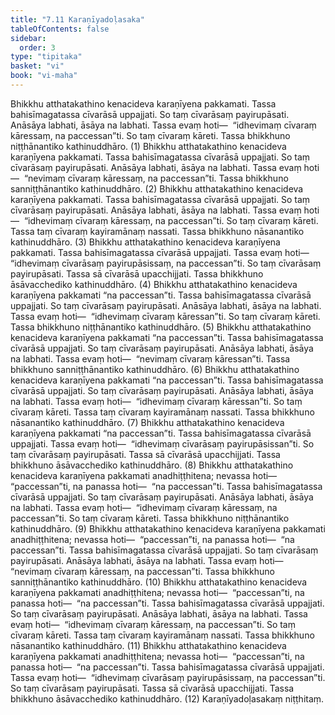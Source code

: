 ```yaml
---
title: "7.11 Karaṇīyadoḷasaka"
tableOfContents: false
sidebar:
  order: 3
type: "tipitaka"
basket: "vi"
book: "vi-maha"
---
```



<DynamicBreadcrumb />

<Division number="320" book="vi-maha">

<Paragraph number="1495" book="vi-maha">
Bhikkhu atthatakathino kenacideva karaṇīyena pakkamati. Tassa bahisīmagatassa cīvarāsā uppajjati. So taṃ cīvarāsaṃ payirupāsati. Anāsāya labhati, āsāya na labhati. Tassa evaṃ hoti—  “idhevimaṃ cīvaraṃ kāressaṃ, na paccessan”ti. So taṃ cīvaraṃ kāreti. Tassa bhikkhuno niṭṭhānantiko kathinuddhāro. (1)
</Paragraph>

<Paragraph number="1496" book="vi-maha">
Bhikkhu atthatakathino kenacideva karaṇīyena pakkamati. Tassa bahisīmagatassa cīvarāsā uppajjati. So taṃ cīvarāsaṃ payirupāsati. Anāsāya labhati, āsāya na labhati. Tassa evaṃ hoti—  “nevimaṃ cīvaraṃ kāressaṃ, na paccessan”ti. Tassa bhikkhuno sanniṭṭhānantiko kathinuddhāro. (2)
</Paragraph>

<Paragraph number="1497" book="vi-maha">
Bhikkhu atthatakathino kenacideva karaṇīyena pakkamati. Tassa bahisīmagatassa cīvarāsā uppajjati. So taṃ cīvarāsaṃ payirupāsati. Anāsāya labhati, āsāya na labhati. Tassa evaṃ hoti—  “idhevimaṃ cīvaraṃ kāressaṃ, na paccessan”ti. So taṃ cīvaraṃ kāreti. Tassa taṃ cīvaraṃ kayiramānaṃ nassati. Tassa bhikkhuno nāsanantiko kathinuddhāro. (3)
</Paragraph>

<Paragraph number="1498" book="vi-maha">
Bhikkhu atthatakathino kenacideva karaṇīyena pakkamati. Tassa bahisīmagatassa cīvarāsā uppajjati. Tassa evaṃ hoti—  “idhevimaṃ cīvarāsaṃ payirupāsissaṃ, na paccessan”ti. So taṃ cīvarāsaṃ payirupāsati. Tassa sā cīvarāsā upacchijjati. Tassa bhikkhuno āsāvacchediko kathinuddhāro. (4)
</Paragraph>

<Paragraph number="1499" book="vi-maha">
Bhikkhu atthatakathino kenacideva karaṇīyena pakkamati “na paccessan”ti. Tassa bahisīmagatassa cīvarāsā uppajjati. So taṃ cīvarāsaṃ payirupāsati. Anāsāya labhati, āsāya na labhati. Tassa evaṃ hoti—  “idhevimaṃ cīvaraṃ kāressan”ti. So taṃ cīvaraṃ kāreti. Tassa bhikkhuno niṭṭhānantiko kathinuddhāro. (5)
</Paragraph>

<Paragraph number="1500" book="vi-maha">
Bhikkhu atthatakathino kenacideva karaṇīyena pakkamati “na paccessan”ti. Tassa bahisīmagatassa cīvarāsā uppajjati. So taṃ cīvarāsaṃ payirupāsati. Anāsāya labhati, āsāya na labhati. Tassa evaṃ hoti—  “nevimaṃ cīvaraṃ kāressan”ti. Tassa bhikkhuno sanniṭṭhānantiko kathinuddhāro. (6)
</Paragraph>

<Paragraph number="1501" book="vi-maha">
Bhikkhu atthatakathino kenacideva karaṇīyena pakkamati “na paccessan”ti. Tassa bahisīmagatassa cīvarāsā uppajjati. So taṃ cīvarāsaṃ payirupāsati. Anāsāya labhati, āsāya na labhati. Tassa evaṃ hoti—  “idhevimaṃ cīvaraṃ kāressan”ti. So taṃ cīvaraṃ kāreti. Tassa taṃ cīvaraṃ kayiramānaṃ nassati. Tassa bhikkhuno nāsanantiko kathinuddhāro. (7)
</Paragraph>

<Paragraph number="1502" book="vi-maha">
Bhikkhu atthatakathino kenacideva karaṇīyena pakkamati “na paccessan”ti. Tassa bahisīmagatassa cīvarāsā uppajjati. Tassa evaṃ hoti—  “idhevimaṃ cīvarāsaṃ payirupāsissan”ti. So taṃ cīvarāsaṃ payirupāsati. Tassa sā cīvarāsā upacchijjati. Tassa bhikkhuno āsāvacchediko kathinuddhāro. (8)
</Paragraph>

<Paragraph number="1503" book="vi-maha">
Bhikkhu atthatakathino kenacideva karaṇīyena pakkamati anadhiṭṭhitena; nevassa hoti—  “paccessan”ti, na panassa hoti—  “na paccessan”ti. Tassa bahisīmagatassa cīvarāsā uppajjati. So taṃ cīvarāsaṃ payirupāsati. Anāsāya labhati, āsāya na labhati. Tassa evaṃ hoti—  “idhevimaṃ cīvaraṃ kāressaṃ, na paccessan”ti. So taṃ cīvaraṃ kāreti. Tassa bhikkhuno niṭṭhānantiko kathinuddhāro. (9)
</Paragraph>

<Paragraph number="1504" book="vi-maha">
Bhikkhu atthatakathino kenacideva karaṇīyena pakkamati anadhiṭṭhitena; nevassa hoti—  “paccessan”ti, na panassa hoti—  “na paccessan”ti. Tassa bahisīmagatassa cīvarāsā uppajjati. So taṃ cīvarāsaṃ payirupāsati. Anāsāya labhati, āsāya na labhati. Tassa evaṃ hoti—  “nevimaṃ cīvaraṃ kāressaṃ, na paccessan”ti. Tassa bhikkhuno sanniṭṭhānantiko kathinuddhāro. (10)
</Paragraph>

<Paragraph number="1505" book="vi-maha">
Bhikkhu atthatakathino kenacideva karaṇīyena pakkamati anadhiṭṭhitena; nevassa hoti—  “paccessan”ti, na panassa hoti—  “na paccessan”ti. Tassa bahisīmagatassa cīvarāsā uppajjati. So taṃ cīvarāsaṃ payirupāsati. Anāsāya labhati, āsāya na labhati. Tassa evaṃ hoti—  “idhevimaṃ cīvaraṃ kāressaṃ, na paccessan”ti. So taṃ cīvaraṃ kāreti. Tassa taṃ cīvaraṃ kayiramānaṃ nassati. Tassa bhikkhuno nāsanantiko kathinuddhāro. (11)
</Paragraph>

<Paragraph number="1506" book="vi-maha">
Bhikkhu atthatakathino kenacideva karaṇīyena pakkamati anadhiṭṭhitena; nevassa hoti—  “paccessan”ti, na panassa hoti—  “na paccessan”ti. Tassa bahisīmagatassa cīvarāsā uppajjati. Tassa evaṃ hoti—  “idhevimaṃ cīvarāsaṃ payirupāsissaṃ, na paccessan”ti. So taṃ cīvarāsaṃ payirupāsati. Tassa sā cīvarāsā upacchijjati. Tassa bhikkhuno āsāvacchediko kathinuddhāro. (12)

</Paragraph>
</Division>

<Paragraph number="1507" type="center" book="vi-maha">
Karaṇīyadoḷasakaṃ niṭṭhitaṃ.
</Paragraph>